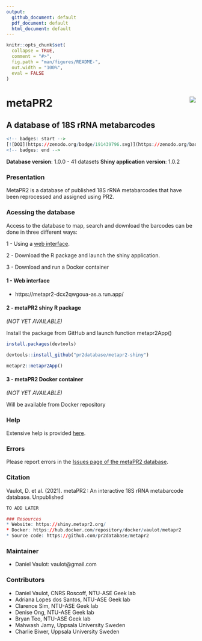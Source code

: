 ```yaml
---
output: 
  github_document: default
  pdf_document: default
  html_document: default
---
```


<!-- README.md is generated from README.Rmd. Please edit that file -->

```r
knitr::opts_chunk$set(
  collapse = TRUE,
  comment = "#>",
  fig.path = "man/figures/README-",
  out.width = "100%",
  eval = FALSE
)
```

# metaPR2 <img src="inst/img/metapr2_logo.png" align="right" />

## A database of 18S rRNA metabarcodes

```r
<!-- badges: start -->
[![DOI](https://zenodo.org/badge/191439796.svg)](https://zenodo.org/badge/latestdoi/191439796)
<!-- badges: end -->
```

**Database version**:  1.0.0 - 41 datasets
**Shiny application version**: 1.0.2

### Presentation

MetaPR2 is a database of published 18S rRNA metabarcodes that have been reprocessed and assigned using PR2. 


### Acessing the database

Access to the database to map, search and download the barcodes can be done in three different ways:

1 - Using a [web interface](https://metapr2-dcx2qwgoua-as.a.run.app/).

2 - Download the R package and launch the shiny application.

3 - Download and run a Docker container 

#### 1 - Web interface

* https://metapr2-dcx2qwgoua-as.a.run.app/

#### 2 - metaPR2 shiny R package
*(NOT YET AVAILABLE)*

Install the package from GitHub and launch function metapr2App()

```r

install.packages(devtools)

devtools::install_github("pr2database/metapr2-shiny")

metapr2::metapr2App()
```


#### 3 - metaPR2 Docker container
*(NOT YET AVAILABLE)*

Will be available from Docker repository


### Help

Extensive help is provided [here](https://pr2database.github.io/metapr2-shiny/articles/).


### Errors

Please report errors in the [Issues page of the metaPR2 database](https://github.com/pr2database/metapr2-shiny/issues).


### Citation

Vaulot, D. et al. (2021). metaPR2 : An interactive 18S rRNA metabarcode database. Unpublished

```r
TO ADD LATER

### Resources
* Website: https://shiny.metapr2.org/
* Docker: https://hub.docker.com/repository/docker/vaulot/metapr2
* Source code: https://github.com/pr2database/metapr2
```



### Maintainer
* Daniel Vaulot: vaulot@gmail.com

### Contributors

* Daniel Vaulot, CNRS Roscoff, NTU-ASE Geek lab
* Adriana Lopes dos Santos, NTU-ASE Geek lab 
* Clarence Sim, NTU-ASE Geek lab 
* Denise Ong, NTU-ASE Geek lab 
* Bryan Teo, NTU-ASE Geek lab
* Mahwash Jamy, Uppsala University Sweden
* Charlie Biwer, Uppsala University Sweden



